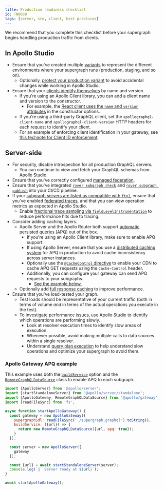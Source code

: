 ```yaml
---
title: Production readiness checklist
id: TN0008
tags: [server, sre, client, best practices]
---
```


We recommend that you complete this checklist before your supergraph begins handling production traffic from clients.

## In Apollo Studio

- Ensure that you've created multiple [variants](/studio/org/graphs#variants) to represent the different environments where your supergraph runs (production, staging, and so on).
  - Optionally, [protect your production variant](/studio/studio-graph-features#protected-variants-enterprise-only) to avoid accidental changes while working in Apollo Studio.
- Ensure that your [clients identify themselves](/studio/metrics/client-awareness/) by name and version.
  - If you're using an Apollo Client library, you can add a client name and version to the constructor.
    - For example, the [React client uses the `name` and `version` attributes](/react/api/core/ApolloClient#name) in the constructor options.
  - If you're using a third-party GraphQL client, set the `apollographql-client-name` and `apollographql-client-version` HTTP headers for each request to identify your client.
  - For an example of enforcing client identification in your gateway, see [this technote for Client ID enforcement](/technotes/TN0001-client-id-enforcement/).

## Server-side

- For security, disable introspection for all production GraphQL servers.
  - You can continue to view and fetch your GraphQL schemas from Apollo Studio.
- Ensure that you've correctly configured [managed federation](/federation/managed-federation/setup/).
- Ensure that you've integrated [`rover subgraph check`](/rover/commands/subgraphs#subgraph-check) and [`rover subgraph publish`](/rover/commands/subgraphs#subgraph-publish) into your CI/CD pipeline.
- If your [subgraph servers are listed as compatible with `ftv1`](/federation/supported-subgraphs/), ensure that you've enabled [federated traces](/federation/metrics/), and that you can view operation metrics as expected in Apollo Studio.
  - Enable [fractional trace sampling via `fieldLevelInstrumentation`](/studio/metrics/field-usage/#fractional-sampling) to reduce performance hits due to tracing.
- Consider adding caching layers.
  - Apollo Server and the Apollo Router both support [automatic persisted queries (APQ)](/apollo-server/performance/apq/) out of the box.
    - If you're using an Apollo Client library, make sure to enable APQ support.
    - If using Apollo Server, ensure that you use a [distributed caching system](/apollo-server/performance/cache-backends) for APQ in production to avoid cache inconsistency across server instances.
    - Optionally use the [`@cacheControl` directive](/apollo-server/api/plugin/cache-control) to enable your CDN to cache APQ GET requests using the `Cache-Control` header.
    - Additionally, you can configure your gateway can send APQ requests to your subgraphs.
      - [See the example below.](#apollo-gateway-apq-example)
  - Optionally add [full response caching](/apollo-server/performance/caching/) to improve performance.
- Ensure that you've load-tested your graph.
  - Test loads should be representative of your current traffic (both in terms of volume _and_ in terms of the actual operations you execute in the test).
  - To investigate performance issues, use Apollo Studio to identify which operations are performing slowly.
    - Look at resolver execution times to identify slow areas of execution.
    - Whenever possible, avoid making multiple calls to data sources within a single resolver.
    - Understand [query plan execution](/federation/query-plans) to help understand slow operations and optimize your supergraph to avoid them.

### Apollo Gateway APQ example

This example uses both the [`buildService`](/federation/api/apollo-gateway/#buildservice) option and the [`RemoteGraphQLDataSource`](/federation/api/apollo-gateway/#apq) class to enable APQ to each subgraph.

```js
import {ApolloServer} from '@apollo/server';
import {startStandaloneServer} from '@apollo/server/standalone';
import {ApolloGateway, RemoteGraphQLDataSource} from '@apollo/gateway';
import {readFileSync} from 'fs';

async function startApolloGateway() {
  const gateway = new ApolloGateway({
    supergraphSdl: readFileSync('./supergraph.graphql').toString(),
    buildService: ({url}) => {
      return new RemoteGraphQLDataSource({url, apq: true});
    }
  });

  const server = new ApolloServer({
    gateway
  });

  const {url} = await startStandaloneServer(server);
  console.log(`🚀  Server ready at ${url}`);
}

await startApolloGateway();
```
